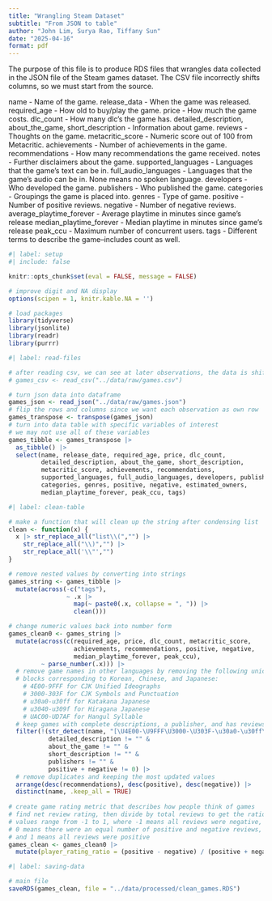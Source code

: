 ```yaml
---
title: "Wrangling Steam Dataset"
subtitle: "From JSON to table"
author: "John Lim, Surya Rao, Tiffany Sun"
date: "2025-04-16"
format: pdf
---
```


The purpose of this file is to produce RDS files that wrangles data collected in the JSON file of the Steam games dataset. The CSV file incorrectly shifts columns, so we must start from the source. 

name - Name of the game.
release_data - When the game was released.
required_age - How old to buy/play the game.
price - How much the game costs.
dlc_count - How many dlc's the game has.
detailed_description, about_the_game, short_description - Information about game.
reviews - Thoughts on the game.
metacritic_score - Numeric score out of 100 from Metacritic.
achievements - Number of achievements in the game.
recommendations - How many recommendations the game received.
notes - Further disclaimers about the game.
supported_languages - Languages that the game's text can be in.
full_audio_languages - Languages that the game's audio can be in. None means no spoken language.
developers - Who developed the game.
publishers - Who published the game.
categories - Groupings the game is placed into.
genres - Type of game.
positive - Number of positive reviews.
negative - Number of negative reviews.
average_playtime_forever - Average playtime in minutes since game's release
median_playtime_forever - Median playtime in minutes since game's release
peak_ccu - Maximum number of concurrent users.
tags - Different terms to describe the game--includes count as well.


```r
#| label: setup
#| include: false

knitr::opts_chunk$set(eval = FALSE, message = FALSE)

# improve digit and NA display 
options(scipen = 1, knitr.kable.NA = '')

# load packages
library(tidyverse)
library(jsonlite)
library(readr)
library(purrr)
```

```r
#| label: read-files

# after reading csv, we can see at later observations, the data is shifted
# games_csv <- read_csv("../data/raw/games.csv")

# turn json data into dataframe
games_json <- read_json("../data/raw/games.json")
# flip the rows and columns since we want each observation as own row
games_transpose <- transpose(games_json)
# turn into data table with specific variables of interest
# we may not use all of these variables
games_tibble <- games_transpose |>
  as_tibble() |>
  select(name, release_date, required_age, price, dlc_count,
         detailed_description, about_the_game, short_description,
         metacritic_score, achievements, recommendations,
         supported_languages, full_audio_languages, developers, publishers,
         categories, genres, positive, negative, estimated_owners,
         median_playtime_forever, peak_ccu, tags)

```

```r
#| label: clean-table

# make a function that will clean up the string after condensing list
clean <- function(x) {
  x |> str_replace_all("list\\(","") |> 
    str_replace_all("\\)","") |> 
    str_replace_all('\\"',"")
}

# remove nested values by converting into strings
games_string <- games_tibble |>
  mutate(across(-c("tags"),
                ~ .x |>
                  map(~ paste0(.x, collapse = ", ")) |>
                  clean()))

# change numeric values back into number form
games_clean0 <- games_string |>
  mutate(across(c(required_age, price, dlc_count, metacritic_score,
                  achievements, recommendations, positive, negative,
                  median_playtime_forever, peak_ccu),
         ~ parse_number(.x))) |>
  # remove game names in other languages by removing the following unicode
  # blocks corresponding to Korean, Chinese, and Japanese:
    # 4E00-9FFF for CJK Unified Ideographs
    # 3000-303F for CJK Symbols and Punctuation
    # u30a0-u30ff for Katakana Japanese
    # u3040-u309f for Hiragana Japanese
    # UAC00-UD7AF for Hangul Syllable
  # keep games with complete descriptions, a publisher, and has reviews
  filter(!(str_detect(name, "[\U4E00-\U9FFF\U3000-\U303F-\u30a0-\u30ff\u3040-\u309f-\UAC00-\UD7AF]")) &
           detailed_description != "" &
           about_the_game != "" &
           short_description != "" &
           publishers != "" &
           positive + negative != 0) |>
  # remove duplicates and keeping the most updated values
  arrange(desc(recommendations), desc(positive), desc(negative)) |>
  distinct(name, .keep_all = TRUE)
  
# create game rating metric that describes how people think of games
# find net review rating, then divide by total reviews to get the ratio
# values range from -1 to 1, where -1 means all reviews were negative,
# 0 means there were an equal number of positive and negative reviews,
# and 1 means all reviews were positive
games_clean <- games_clean0 |>
  mutate(player_rating_ratio = (positive - negative) / (positive + negative))

```

```r
#| label: saving-data

# main file
saveRDS(games_clean, file = "../data/processed/clean_games.RDS")

```



